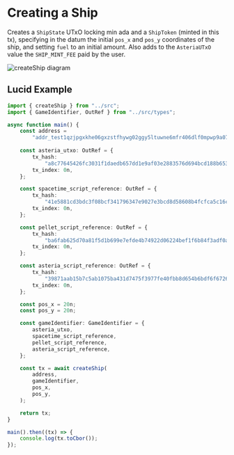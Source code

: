 
# Creating a Ship

Creates a `ShipState` UTxO locking min ada and a `ShipToken` (minted in this tx), specifying in the datum the initial `pos_x` and `pos_y` coordinates of the ship, and setting `fuel` to an initial amount. Also adds to the `AsteriaUTxO` value the `SHIP_MINT_FEE` paid by the user.

![createShip diagram](/txs/createShip.png)

## Lucid Example

```ts
import { createShip } from "../src";
import { GameIdentifier, OutRef } from "../src/types";

async function main() {
    const address =
        "addr_test1qzjpgxkhe06gxzstfhywg02ggy5ltuwne6mfr406dlf0mpwp9a07r34cwsnkpn44tllxuydw4wp0xvstw5jqv5q9lszsk2qynn";
 
    const asteria_utxo: OutRef = {
        tx_hash:
            "a8c77645426fc3031f1daedb657dd1e9af03e2883576d694bcd188b653e91a28",
        tx_index: 0n,
    };

    const spacetime_script_reference: OutRef = {
        tx_hash:
            "41e5881cd3bdc3f08bcf341796347e9027e3bcd8d58608b4fcfca5c16cbf5921",
        tx_index: 0n,
    };

    const pellet_script_reference: OutRef = {
        tx_hash:
            "ba6fab625d70a81f5d1b699e7efde4b74922d06224bef1f6b84f3adf0a61f3f3",
        tx_index: 0n,
    };

    const asteria_script_reference: OutRef = {
        tx_hash:
            "39871aab15b7c5ab1075ba431d7475f3977fe40fbb8d654b6bdf6f6726659277",
        tx_index: 0n,
    };

    const pos_x = 20n;
    const pos_y = 20n;

    const gameIdentifier: GameIdentifier = {
        asteria_utxo,
        spacetime_script_reference,
        pellet_script_reference,
        asteria_script_reference,
    };

    const tx = await createShip(
        address,
        gameIdentifier,
        pos_x,
        pos_y,
    );

    return tx;
}

main().then((tx) => {
    console.log(tx.toCbor());
});
```
